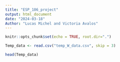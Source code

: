 ```yaml
---
title: "ESP_106_project"
output: html_document
date: "2024-03-18"
Author: "Lucas Michel and Victoria Avalos"
---
```


```r
knitr::opts_chunk$set(echo = TRUE, root.dir=".")
```

```r
Temp_data <- read.csv("temp_W_data.csv", skip = 3)

head(Temp_data)
````